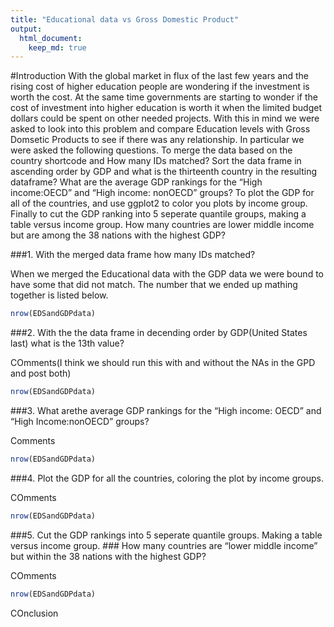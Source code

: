 ---
title: "Educational data vs Gross Domestic Product"
output: 
  html_document:
    keep_md: true
---


#Introduction
With the global market in flux of the last few years and the rising cost of higher education people are wondering if the investment is worth the cost.  At the same time governments are starting to wonder if the cost of investment into higher education is worth it when the limited budget dollars could be spent on other needed projects.  With this in mind we were asked to look into this problem and compare Education levels with Gross Domsetic Products to see if there was any relationship.  In particular we were asked the following questions.  To merge the data based on the country shortcode and How many IDs matched?  Sort the data frame in ascending order by GDP and what is the thirteenth country in the resulting dataframe?  What are the average GDP rankings for the "High income:OECD" and "High income: nonOECD" groups? To plot the GDP for all of the countries, and use ggplot2 to color you plots by income group. Finally to cut the GDP ranking into 5 seperate quantile groups, making a table versus income group. How many countries are lower middle income but are among the 38 nations with the highest GDP?

###1. With the merged data frame how many IDs matched?

When we merged the Educational data with the GDP data we were bound to have some that did not match.
The number that we ended up mathing together is listed below.
```{r,cache=TRUE}
nrow(EDSandGDPdata)
```
###2. With the the data frame in decending order by GDP(United States last) what is the 13th value?

COmments(I think we should run this with and without the NAs in the GPD and post both)
```{r,cache=TRUE}
nrow(EDSandGDPdata)
```

###3. What arethe average GDP rankings for the "High income: OECD" and "High Income:nonOECD" groups?

Comments
```{r,cache=TRUE}
nrow(EDSandGDPdata)
```
###4. Plot the GDP for all the countries, coloring the plot by income groups.

COmments
```{r,cache=TRUE}
nrow(EDSandGDPdata)
```
###5. Cut the GDP rankings into 5 seperate quantile groups. Making a table versus income group.
###   How many countries are "lower middle income" but within the 38 nations with the highest GDP?

COmments
```{r,cache=TRUE}
nrow(EDSandGDPdata)
```

COnclusion